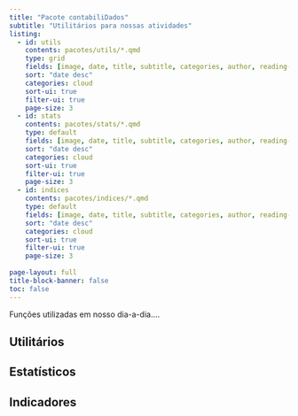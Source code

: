 ```yaml
---
title: "Pacote contabiliDados"
subtitle: "Utilitários para nossas atividades"
listing:
  - id: utils
    contents: pacotes/utils/*.qmd
    type: grid
    fields: [image, date, title, subtitle, categories, author, reading-time]  
    sort: "date desc"
    categories: cloud
    sort-ui: true
    filter-ui: true
    page-size: 3
  - id: stats
    contents: pacotes/stats/*.qmd
    type: default
    fields: [image, date, title, subtitle, categories, author, reading-time]
    sort: "date desc"
    categories: cloud
    sort-ui: true
    filter-ui: true
    page-size: 3
  - id: indices
    contents: pacotes/indices/*.qmd
    type: default
    fields: [image, date, title, subtitle, categories, author, reading-time]
    sort: "date desc"
    categories: cloud
    sort-ui: true
    filter-ui: true
    page-size: 3    
    
page-layout: full
title-block-banner: false
toc: false
---
```


Funções utilizadas em nosso dia-a-dia....

## Utilitários

::: {#utils}
:::

## Estatísticos

::: {#stats}
:::

## Indicadores

::: {#indices}
:::
